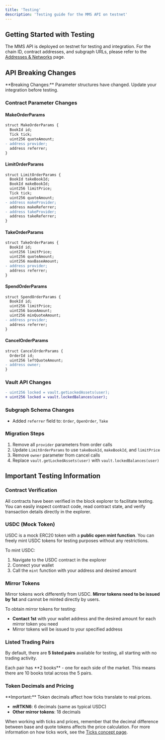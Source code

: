 ```yaml
---
title: 'Testing'
description: 'Testing guide for the MMS API on testnet'
---
```


## Getting Started with Testing

The MMS API is deployed on testnet for testing and integration. For the chain ID, contract addresses, and subgraph URLs, please refer to the [Addresses & Networks](/mms-api/reference/addresses) page.

## API Breaking Changes

<Warning>
  **Breaking Changes:** Parameter structures have changed. Update your
  integration before testing.
</Warning>

### Contract Parameter Changes

#### MakeOrderParams

```diff
struct MakeOrderParams {
  BookId id;
  Tick tick;
  uint256 quoteAmount;
- address provider;
  address referrer;
}
```

#### LimitOrderParams

```diff
struct LimitOrderParams {
  BookId takeBookId;
  BookId makeBookId;
  uint256 limitPrice;
  Tick tick;
  uint256 quoteAmount;
- address makeProvider;
  address makeReferrer;
- address takeProvider;
  address takeReferrer;
}
```

#### TakeOrderParams

```diff
struct TakeOrderParams {
  BookId id;
  uint256 limitPrice;
  uint256 quoteAmount;
  uint256 maxBaseAmount;
- address provider;
  address referrer;
}
```

#### SpendOrderParams

```diff
struct SpendOrderParams {
  BookId id;
  uint256 limitPrice;
  uint256 baseAmount;
  uint256 minQuoteAmount;
- address provider;
  address referrer;
}
```

#### CancelOrderParams

```diff
struct CancelOrderParams {
  OrderId id;
  uint256 leftQuoteAmount;
- address owner;
}
```

### Vault API Changes

```diff
- uint256 locked = vault.getLockedAssets(user);
+ uint256 locked = vault.lockedBalances(user);
```

### Subgraph Schema Changes

- Added `referrer` field to: `Order`, `OpenOrder`, `Take`

### Migration Steps

1. Remove all `provider` parameters from order calls
2. Update `LimitOrderParams` to use `takeBookId`, `makeBookId`, and `limitPrice`
3. Remove `owner` parameter from cancel calls
4. Replace `vault.getLockedAssets(user)` with `vault.lockedBalances(user)`

## Important Testing Information

### Contract Verification

All contracts have been verified in the block explorer to facilitate testing. You can easily inspect contract code, read contract state, and verify transaction details directly in the explorer.

### USDC (Mock Token)

USDC is a mock ERC20 token with a **public open mint function**. You can freely mint USDC tokens for testing purposes without any restrictions.

To mint USDC:

1. Navigate to the USDC contract in the explorer
2. Connect your wallet
3. Call the `mint` function with your address and desired amount

### Mirror Tokens

Mirror tokens work differently from USDC. **Mirror tokens need to be issued by 1st** and cannot be minted directly by users.

To obtain mirror tokens for testing:

- **Contact 1st** with your wallet address and the desired amount for each mirror token you need
- Mirror tokens will be issued to your specified address

### Listed Trading Pairs

By default, there are **5 listed pairs** available for testing, all starting with no trading activity.

<Note>
  Each pair has **2 books** - one for each side of the market. This means there
  are 10 books total across the 5 pairs.
</Note>

### Token Decimals and Pricing

<Warning>
  **Important:** Token decimals affect how ticks translate to real prices.
</Warning>

- **mRTKN6**: 6 decimals (same as typical USDC)
- **Other mirror tokens**: 18 decimals

When working with ticks and prices, remember that the decimal difference between base and quote tokens affects the price calculation. For more information on how ticks work, see the [Ticks concept page](/mms-api/concepts/ticks).
